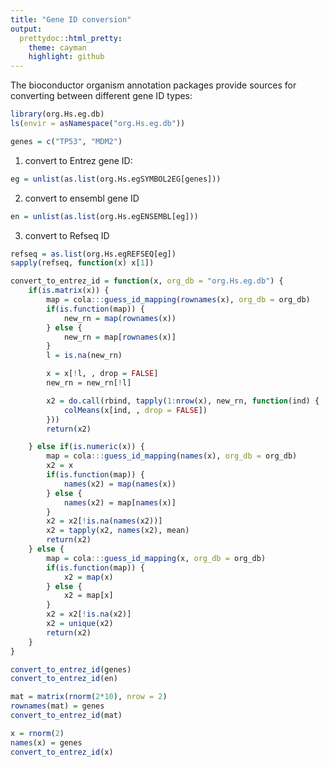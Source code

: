 ```yaml
---
title: "Gene ID conversion"
output:
  prettydoc::html_pretty:
    theme: cayman
    highlight: github
---
```


The bioconductor organism annotation packages provide sources for converting between different
gene ID types:

```r
library(org.Hs.eg.db)
ls(envir = asNamespace("org.Hs.eg.db"))
```

```r
genes = c("TP53", "MDM2")
```

1. convert to Entrez gene ID:

```r
eg = unlist(as.list(org.Hs.egSYMBOL2EG[genes]))
```

2. convert to ensembl gene ID

```r
en = unlist(as.list(org.Hs.egENSEMBL[eg]))
```

3. convert to Refseq ID

```r
refseq = as.list(org.Hs.egREFSEQ[eg])
sapply(refseq, function(x) x[1])
```


```r
convert_to_entrez_id = function(x, org_db = "org.Hs.eg.db") {
	if(is.matrix(x)) {
		map = cola:::guess_id_mapping(rownames(x), org_db = org_db)
		if(is.function(map)) {
		    new_rn = map(rownames(x))
		} else {
		    new_rn = map[rownames(x)]
		}
		l = is.na(new_rn)

		x = x[!l, , drop = FALSE]
		new_rn = new_rn[!l]

		x2 = do.call(rbind, tapply(1:nrow(x), new_rn, function(ind) {
			colMeans(x[ind, , drop = FALSE])
		}))
		return(x2)

	} else if(is.numeric(x)) {
		map = cola:::guess_id_mapping(names(x), org_db = org_db)
		x2 = x
		if(is.function(map)) {
		    names(x2) = map(names(x))
		} else {
		    names(x2) = map[names(x)]
		}
		x2 = x2[!is.na(names(x2))]
		x2 = tapply(x2, names(x2), mean)
		return(x2)
	} else {
	    map = cola:::guess_id_mapping(x, org_db = org_db)
	    if(is.function(map)) {
	        x2 = map(x)
	    } else {
	        x2 = map[x]
	    }
	    x2 = x2[!is.na(x2)]
	    x2 = unique(x2)
	    return(x2)
	}
}
```

```r
convert_to_entrez_id(genes)
convert_to_entrez_id(en)
```

```r
mat = matrix(rnorm(2*10), nrow = 2)
rownames(mat) = genes
convert_to_entrez_id(mat)
```

```r
x = rnorm(2)
names(x) = genes
convert_to_entrez_id(x)
```
